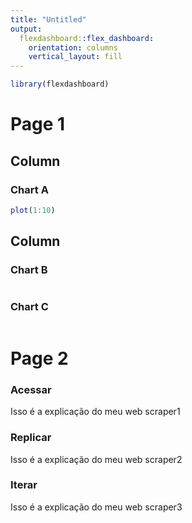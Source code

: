 ```yaml
---
title: "Untitled"
output: 
  flexdashboard::flex_dashboard:
    orientation: columns
    vertical_layout: fill
---
```


```r
library(flexdashboard)
```

Page 1
=====================================

Column {data-width=650}
-----------------------------------------------------------------------

### Chart A

```r
plot(1:10)
```

Column {data-width=350}
-----------------------------------------------------------------------

### Chart B

```r

```

### Chart C

```r

```

Page 2 {.storyboard}
===================================== 

### Acessar

Isso é a explicação do meu web scraper1


### Replicar

Isso é a explicação do meu web scraper2


### Iterar

Isso é a explicação do meu web scraper3
